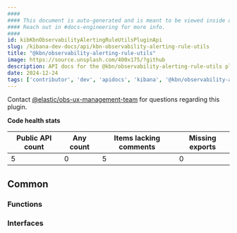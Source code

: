 ```yaml
---
####
#### This document is auto-generated and is meant to be viewed inside our experimental, new docs system.
#### Reach out in #docs-engineering for more info.
####
id: kibKbnObservabilityAlertingRuleUtilsPluginApi
slug: /kibana-dev-docs/api/kbn-observability-alerting-rule-utils
title: "@kbn/observability-alerting-rule-utils"
image: https://source.unsplash.com/400x175/?github
description: API docs for the @kbn/observability-alerting-rule-utils plugin
date: 2024-12-24
tags: ['contributor', 'dev', 'apidocs', 'kibana', '@kbn/observability-alerting-rule-utils']
---
```




Contact [@elastic/obs-ux-management-team](https://github.com/orgs/elastic/teams/obs-ux-management-team) for questions regarding this plugin.

**Code health stats**

| Public API count  | Any count | Items lacking comments | Missing exports |
|-------------------|-----------|------------------------|-----------------|
| 5 | 0 | 5 | 0 |

## Common

### Functions
<DocDefinitionList data={kbnObservabilityAlertingRuleUtilsObj.common.functions}/>

### Interfaces
<DocDefinitionList data={kbnObservabilityAlertingRuleUtilsObj.common.interfaces}/>

